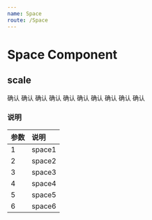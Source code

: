 ```yaml
---
name: Space
route: /Space
---
```



# Space Component

## scale
<Playground>
    <Button.Group>
        <Button.Self color='blue' primary>确认</Button.Self>
        <Button.Self color='orange' primary>确认</Button.Self>
        <Button.Self color='green' primary>确认</Button.Self>
        <Button.Self color='red' primary>确认</Button.Self>
        <Button.Self color='yellow' primary>确认</Button.Self>
    </Button.Group>
    <Space />
    <Button.Group>
        <Button.Self color='blue'>确认</Button.Self>
        <Button.Self color='orange'>确认</Button.Self>
        <Button.Self color='green'>确认</Button.Self>
        <Button.Self color='red'>确认</Button.Self>
        <Button.Self color='yellow'>确认</Button.Self>
    </Button.Group>
</Playground>


### 说明
| 参数 |  说明  |
| :--- | :----- |
| 1    | space1 |
| 2    | space2 |
| 3    | space3 |
| 4    | space4 |
| 5    | space5 |
| 6    | space6 |
